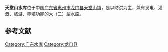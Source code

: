 {{Infobox Reservoir | 
|name                     = 天堂山水库
|nickname                 = 
|image                    = 
|image_caption            = 
|map                      = 
|map_caption              = 
|pushpin_map              = China
|pushpin_map_caption      = 天堂山水库在中国的位置
|code                     = BHD10000012
|class                    = 大（二）型水库
|location_of_reservoir    = [[广东省|广东省]][[惠州市|惠州市]][[龙门县|龙门县]][[龙田镇_(龙门县)|龙田镇]]
|location_of_dam          = 天堂山峡谷牛鼻头处
|inflow                   = [[高明河|高明河]]（[[增江|增江]]支流）
|outflow                  = 
|catchment_area           = 461
|reservoir_area           = 
|mean_depth               = 
|maximum_depth            = 
|flood_level              = 
|normal_water_level       = 150
|dead_water_level         = 
|water_quality            = 
|island                   = 
|maximum_storage_capacity = 2.43亿
|normal_storage_capacity  = 
|dead_storage_capacity    = 
|type_of_dam              = 混凝土三圆心双曲率拱坝
|elevation_of_dam         = 
|height_of_dam            = 70
|length_of_dam            = 287.37
|width_of_dam             = 
|installed_capacity       = 3×6500kw
|irrigated_area           = 新增8.9万亩，改善21万亩
|start                    = 1979年7月
|complete                 = 1993年
|cost                     = 26321.91万元
|emigrate                 = 
|latd = 23
|latm = 47
|lats = 35
|latNS = N
|longd = 114
|longm = 10
|longs = 20
|longEW = E
|website = https://web.archive.org/web/20100514144958/http://lmtts.com/
|footnotes = <ref>[http://www.tsdh.net/水利文献汇编/PDF文档/中国水库名称代码.pdf 中国水库名称代码]{{dead link|date=2017年12月 |bot=InternetArchiveBot |fix-attempted=yes }}</ref><ref>[http://lmtts.com/gongs.asp?id=29 工程概程] {{webarchive|url=https://web.archive.org/web/20050224040133/http://www.lmtts.com/gongs.asp?id=29 |date=2005-02-24 }}</ref><ref>[http://www.djriver.cn/News_View.asp?NewsID=491 东江流域水利工程概况]</ref>
}}
'''天堂山水库'''位于中国[[广东省|广东省]][[惠州市|惠州市]][[龙门县|龙门县]][[天堂山镇|天堂山镇]]，是以防洪为主，兼有发电、灌溉、旅游、养殖功能的大（二）型水库。


==参考文献==
{{reflist}}
{{Reservoirs of Guangdong}}
{{DEFAULTSORT:T天}}
[[Category:广东水库|Category:广东水库]]
[[Category:龙门县|Category:龙门县]]